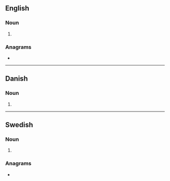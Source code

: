 {{also|Regents|régents}}
==English==

===Noun===
{{head|en|noun form}}

# {{plural of|en|regent}}

===Anagrams===
* {{anagrams|en|a=eegnrst|Genters|Sergent|Stegner|Stenger|gerents}}

----

==Danish==

===Noun===
{{head|da|noun form}}

# {{inflection of|da|regent||indef|gen|s}}

----

==Swedish==

===Noun===
{{head|sv|noun form}}

# {{sv-noun-form-indef-gen|regent}}

===Anagrams===
* {{anagrams|sv|a=eegnrst|regnets}}